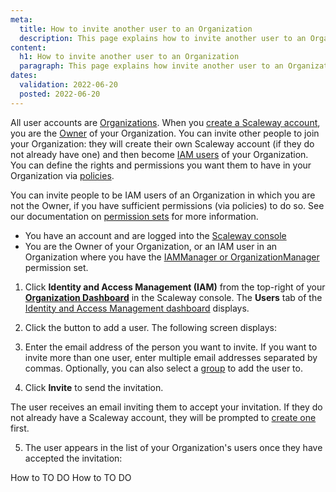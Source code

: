 ```yaml
---
meta:
  title: How to invite another user to an Organization
  description: This page explains how to invite another user to an Organization
content:
  h1: How to invite another user to an Organization
  paragraph: This page explains how invite another user to an Organization
dates:
  validation: 2022-06-20
  posted: 2022-06-20
---
```


All user accounts are [Organizations](/identity-and-access-management/iam/concepts#organization). When you [create a Scaleway account](/console/my-account/how-to/create-an-account), you are the [Owner](/identity-and-access-management/iam/concepts#owner) of your Organization. You can invite other people to join your Organization: they will create their own Scaleway account (if they do not already have one) and then become [IAM users](/identity-and-access-management/iam/concepts#user) of your Organization. You can define the rights and permissions you want them to have in your Organization via [policies](/identity-and-access-management/iam/concepts#policy).

You can invite people to be IAM users of an Organization in which you are not the Owner, if you have sufficient permissions (via policies) to do so. See our documentation on [permission sets](TODO-link-to-permissionset-doc) for more information.

<Message type="requirement">

- You have an account and are logged into the [Scaleway console](https://console.scaleway.com)
- You are the Owner of your Organization, or an IAM user in an Organization where you have the [IAMManager or OrganizationManager](TODO-link-to-permissionset-doc) permission set. 

</Message>

1. Click **Identity and Access Management (IAM)** from the top-right of your [**Organization Dashboard**](https://console.scaleway.com/organization) in the Scaleway console. The **Users** tab of the [Identity and Access Management dashboard](https://console.scaleway.com/iam/users) displays.

  <Lightbox src="scaleway-iam-dashboard.webp" alt="" />

2. Click the <Icon name="plus" /> button to add a user. The following screen displays:

  <Lightbox src="scaleway-invite-user.webp" alt="" />

3. Enter the email address of the person you want to invite. If you want to invite more than one user, enter multiple email addresses separated by commas. Optionally, you can also select a [group](/identity-and-access-management/iam/concepts#group) to add the user to.

4. Click **Invite** to send the invitation.

  The user receives an email inviting them to accept your invitation. If they do not already have a Scaleway account, they will be prompted to [create one](/console/my-account/how-to/create-an-account/) first.

5. The user appears in the list of your Organization's users once they have accepted the invitation:

  <Lightbox src="scaleway-iam-added-user.webp" alt="" />

<Navigation title="See Also">
  <PreviousButton to="/identity-and-access-management/iam/how-to/to-do/">How to TO DO</PreviousButton>
  <NextButton to="/identity-and-access-management/iam/how-to/to-do/">How to TO DO</NextButton>
</Navigation>